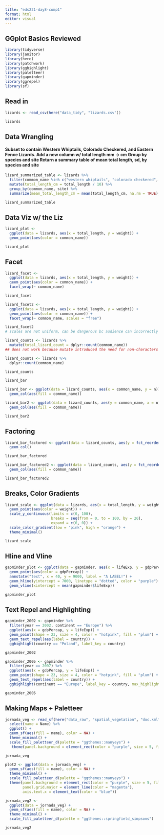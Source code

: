 ```yaml
---
title: "eds221-day8-comp1"
format: html
editor: visual
---
```


## GGplot Basics Reviewed

```r
library(tidyverse)
library(janitor)
library(here)
library(patchwork)
library(gghighlight)
library(paletteer)
library(gapminder)
library(ggrepel)
library(sf)
```

## Read in

```r
lizards <- read_csv(here("data_tidy", "lizards.csv"))

lizards
```

## Data Wrangling

#### Subset to contain Western Whiptails, Colorado Checkered, and Eastern Fence Lizards. Add a new column w/ total length mm -\> cm Group by species and site Return a summary table of mean total length, sd, by species and site

```r
lizard_summarized_table <- lizards %>% 
  filter(common_name %in% c("western whiptails", "colorado checkered", "eastern fence")) %>% 
  mutate(total_length_cm = total_length / 10) %>% 
  group_by(common_name, site) %>% 
  summarize(mean_total_length_cm = mean(total_length_cm, na.rm = TRUE), sd_total_length_cm = sd(total_length_cm, na.rm = TRUE))
```

```r
lizard_summarized_table
```

## Data Viz w/ the Liz

```r
lizard_plot <- 
  ggplot(data = lizards, aes(x = total_length, y = weight)) +
  geom_point(aes(color = common_name))
```

```r
lizard_plot
```

## Facet

```r
lizard_facet <-
  ggplot(data = lizards, aes(x = total_length, y = weight)) +
  geom_point(aes(color = common_name)) +
  facet_wrap(~ common_name)
```

```r
lizard_facet
```

```r
lizard_facet2 <-
  ggplot(data = lizards, aes(x = total_length, y = weight)) +
  geom_point(aes(color = common_name)) +
  facet_wrap(~ common_name, scales = "free")
```

```r
lizard_facet2
# scales are not uniform, can be dangerous bc audience can incorrectly compare directy across
```

```r
lizard_counts <- lizards %>% 
  mutate(total_lizard_count = dplyr::count(common_name))
## does not work because mutate introduced the need for non-characters
```

```r
lizard_counts <- lizards %>% 
  dplyr::count(common_name)
```

```r
lizard_counts
```

```r
lizard_bar
```

```r
lizard_bar <- ggplot(data = lizard_counts, aes(x = common_name, y = n)) +
  geom_col(aes(fill = common_name)) 
```

```r
lizard_bar2 <- ggplot(data = lizard_counts, aes(y = common_name, x = n)) +
  geom_col(aes(fill = common_name)) 
```

```r
lizard_bar2
```

## Factoring

```r
lizard_bar_factored <- ggplot(data = lizard_counts, aes(y = fct_reorder(common_name, n), x = n)) +
  geom_col() 
```

```r
lizard_bar_factored
```

```r
lizard_bar_factored2 <- ggplot(data = lizard_counts, aes(y = fct_reorder(common_name, n), x = n)) +
  geom_col(aes(fill = common_name)) 
```

```r
lizard_bar_factored2
```

## Breaks, Color Gradients

```r
lizard_scale <- ggplot(data = lizards, aes(x = total_length, y = weight)) +
  geom_point(aes(color = weight)) +
  scale_y_continuous(limits = c(0, 100),
                     breaks = seq(from = 0, to = 100, by = 20),
                     expand = c(0, 0)) +
  scale_color_gradient(low = "pink", high = "orange") +
  theme_minimal()
```

```r
lizard_scale
```

## Hline and Vline

```r
gapminder_plot <- ggplot(data = gapminder, aes(x = lifeExp, y = gdpPercap)) +
  geom_point(aes(color = gdpPercap)) +
  annotate("text", x = 40, y = 9000, label = "A LABEL!") +
  geom_hline(yintercept = 7000, linetype = "dotted", color = "purple") +
  geom_vline(xintercept = mean(gapminder$lifeExp))
```

```r
gapminder_plot
```

## Text Repel and Highlighting

```r
gapminder_2002 <- gapminder %>% 
  filter(year == 2002, continent == "Europe") %>% 
  ggplot(aes(x = gdpPercap, y = lifeExp)) +
  geom_point(shape = 23, size = 4, color = "hotpink", fill = "plum") +
  geom_text_repel(aes(label = country)) +
  gghighlight(country == "Poland", label_key = country)

gapminder_2002
```

```r
gapminder_2005 <- gapminder %>% 
  filter(year == 2007) %>% 
  ggplot(aes(x = gdpPercap, y = lifeExp)) +
  geom_point(shape = 23, size = 4, color = "hotpink", fill = "plum") +
  geom_text_repel(aes(label = country)) +
  gghighlight(continent == "Europe", label_key = country, max_highlight = 135)

gapminder_2005
```

## Making Maps + Paletteer 

```r
jornada_veg <- read_sf(here("data_raw", "spatial_vegetation", "doc.kml")) %>% 
  select(name = Name) %>% 
  ggplot() +
  geom_sf(aes(fill = name), color = NA) +
  theme_minimal() +
  scale_fill_paletteer_d(palette = "ggthemes::manyeys") +
   theme(panel.background = element_rect(color = "purple", size = 5, fill = "pink"), plot.background = element_rect(fill = "yellow"))

jornada_veg
```

```r
plot2 <- ggplot(data = jornada_veg) +
  geom_sf(aes(fill = name), color = NA) +
  theme_minimal() +
  scale_fill_paletteer_d(palette = "ggthemes::manyeys") +
  theme(panel.background = element_rect(color = "purple", size = 5, fill = "pink"), plot.background = element_rect(fill = "yellow"),
        panel.grid.major = element_line(color = "magenta"),
        axis.text.x = element_text(color = "blue"))
```

```r
jornada_veg2 <-
  ggplot(data = jornada_veg) +
  geom_sf(aes(fill = name), color = NA) +
  theme_minimal() +
  scale_fill_paletteer_d(palette = "ggthemes::springfield_simpsons")

jornada_veg2
```
